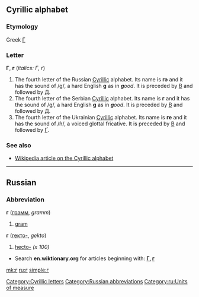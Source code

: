 {{see|Γ}}
{{see|Appendix:Variations of 'g'}}
==Cyrillic alphabet==

===Etymology===
Greek [[Γ]]

===Letter===
'''Г''', '''г''' (''italics: Г, г'')

# The fourth letter of the Russian [[Cyrillic]] alphabet. Its name is '''гэ''' {{IPAchar|(gɛ)}} and it has the sound of /g/, a hard English '''g''' as in '''''g'''ood''. It is preceded by [[в|В]] and followed by [[д|Д]].
# The fourth letter of the Serbian [[Cyrillic]] alphabet. Its name is '''г''' {{IPAchar|(gɛ)}} and it has the sound of /g/, a hard English '''g''' as in '''''g'''ood''. It is preceded by [[в|В]] and followed by [[д|Д]].
# The fourth letter of the Ukrainian [[Cyrillic]] alphabet. Its name is '''ге''' {{IPAchar|(ɦɛ)}} and it has the sound of /ɦ/, a voiced glottal fricative. It is preceded by [[в|В]] and followed by [[ґ|Ґ]].

===See also===
*[[w:Cyrillic alphabet|Wikipedia article on the Cyrillic alphabet]]

----

==Russian==

===Abbreviation===
'''г''' ([[грамм]], ''gramm'')

# [[gram]]

'''г''' ([[гекто-]], ''gekto'')

# [[hecto-]] ''(x 100)''

*Search '''en.wiktionary.org''' for articles beginning with: '''[http://en.wiktionary.org/w/index.php?title=Special%3AAllpages&from=%D0%93&namespace=0 Г], [http://en.wiktionary.org/w/index.php?title=Special%3AAllpages&from=%D0%B3&namespace=0 г]'''

[[Category:Cyrillic letters]]
[[Category:Russian abbreviations]]
[[Category:ru:Units of measure]]

[[mk:г]]
[[ru:г]]
[[simple:г]]